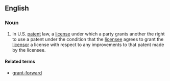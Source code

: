 ==English==
===Noun===
{{en-noun|head=[[grant]]-[[back]]}}
# {{context|legal|lang=en}} In U.S. [[patent]] law, a [[license]] under which a party grants another the right to use a patent under the condition that the [[licensee]] agrees to grant the [[licensor]] a license with respect to any improvements to that patent made by the licensee.

====Related terms====
*[[grant-forward]]